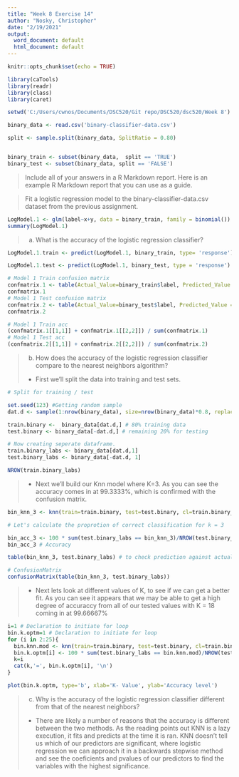 ```yaml
---
title: "Week 8 Exercise 14"
author: "Nosky, Christopher"
date: "2/19/2021"
output:
  word_document: default
  html_document: default
---
```


```r
knitr::opts_chunk$set(echo = TRUE)

library(caTools)
library(readr)
library(class)
library(caret)

setwd('C:/Users/cwnos/Documents/DSC520/Git repo/DSC520/dsc520/Week 8')

binary_data <- read.csv('binary-classifier-data.csv')

split <- sample.split(binary_data, SplitRatio = 0.80)


binary_train <- subset(binary_data,  split == 'TRUE')
binary_test <- subset(binary_data, split == 'FALSE')

```

>Include all of your answers in a R Markdown report. Here is an example R Markdown report that you can use as a guide.

>Fit a logistic regression model to the binary-classifier-data.csv dataset from the previous assignment.

```r
LogModel.1 <- glm(label~x+y, data = binary_train, family = binomial())
summary(LogModel.1)

```

>a. What is the accuracy of the logistic regression classifier?

```r
LogModel.1.train <- predict(LogModel.1, binary_train, type= 'response') 

LogModel.1.test <- predict(LogModel.1, binary_test, type = 'response')

# Model 1 Train confusion matrix
confmatrix.1 <- table(Actual_Value=binary_train$label, Predicted_Value = LogModel.1.train > 0.5)
confmatrix.1
# Model 1 Test confusion matrix
confmatrix.2 <- table(Actual_Value=binary_test$label, Predicted_Value = LogModel.1.test > 0.5)
confmatrix.2

```
```r
# Model 1 Train acc
(confmatrix.1[[1,1]] + confmatrix.1[[2,2]]) / sum(confmatrix.1)
# Model 1 Test acc
(confmatrix.2[[1,1]] + confmatrix.2[[2,2]]) / sum(confmatrix.2)
```

>b. How does the accuracy of the logistic regression classifier compare to the nearest neighbors algorithm?
+ First we'll split the data into training and test sets.

```r
# Split for training / test

set.seed(123) #Getting random sample
dat.d <- sample(1:nrow(binary_data), size=nrow(binary_data)*0.8, replace = FALSE) # Selects 80% of data at random

train.binary <-  binary_data[dat.d,] # 80% training data
test.binary <- binary_data[-dat.d,] # remaining 20% for testing

# Now creating seperate dataframe.
train.binary_labs <- binary_data[dat.d,1]
test.binary_labs <- binary_data[-dat.d, 1]

NROW(train.binary_labs)

```

>+ Next we'll build our Knn model where K=3. As you can see the accuracy comes in at 99.3333%, which is confirmed with the confusion matrix. 

```r
bin_knn_3 <- knn(train=train.binary, test=test.binary, cl=train.binary_labs, k=3)

# Let's calculate the proprotion of correct classification for k = 3

bin_acc_3 <- 100 * sum(test.binary_labs == bin_knn_3)/NROW(test.binary_labs) # For knn = 3
bin_acc_3 # Accuracy 

table(bin_knn_3, test.binary_labs) # to check prediction against actual value in tabular form

# ConfusionMatrix
confusionMatrix(table(bin_knn_3, test.binary_labs))
```

>+ Next lets look at different values of K, to see if we can get a better fit. As you can see it appears that we may be able to get a high degree of accuraccy from all of our tested values with K = 18 coming in at 99.66667%

```r
i=1 # Declaration to initiate for loop
bin.k.optm=1 # Declaration to initiate for loop
for (i in 2:25){
  bin.knn.mod <- knn(train=train.binary, test=test.binary, cl=train.binary_labs, k=i)
  bin.k.optm[i] <- 100 * sum(test.binary_labs == bin.knn.mod)/NROW(test.binary_labs)
  k=i
  cat(k,'=', bin.k.optm[i], '\n')
}

plot(bin.k.optm, type='b', xlab='K- Value', ylab='Accuracy level')
```

>c. Why is the accuracy of the logistic regression classifier different from that of the nearest neighbors?
+ There are likely a number of reasons that the accuracy is different between the two methods. As the reading points out KNN is a lazy execution, it fits and predicts at the time it is ran. KNN doesn't tell us which of our predictors are significant, where logistic regression we can approach it in a backwards stepwise method and see the coeficients and pvalues of our predictors to find the variables with the highest significance. 

